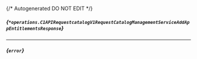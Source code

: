 {/* Autogenerated DO NOT EDIT  */}

##### *{`*operations.C1APIRequestcatalogV1RequestCatalogManagementServiceAddAppEntitlementsResponse`}*

<Collapsible defaultOpen openLabel={Labels.showProperties} closeLabel={Labels.hideProperties}>
  <C1APIRequestcatalogV1RequestCatalogManagementServiceAddAppEntitlementsResponse />
</Collapsible>


---
##### *{`error`}*


